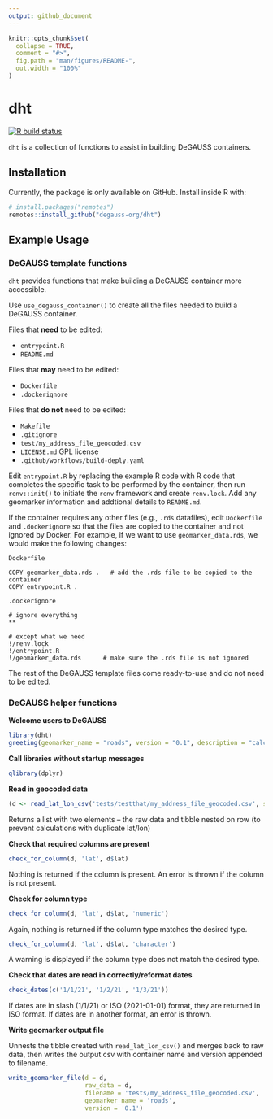 ```yaml
---
output: github_document
---
```


<!-- README.md is generated from README.Rmd. Please edit that file -->

```r
knitr::opts_chunk$set(
  collapse = TRUE,
  comment = "#>",
  fig.path = "man/figures/README-",
  out.width = "100%"
)
```

# dht

<!-- badges: start -->
[![R build status](https://github.com/degauss-org/dht/workflows/R-CMD-check/badge.svg)](https://github.com/degauss-org/dht/actions)
<!-- badges: end -->

`dht` is a collection of functions to assist in building DeGAUSS containers. 

## Installation

Currently, the package is only available on GitHub. Install inside R with:

``` r
# install.packages("remotes")
remotes::install_github("degauss-org/dht")
```

## Example Usage

### DeGAUSS template functions

`dht` provides functions that make building a DeGAUSS container more accessible. 

Use `use_degauss_container()` to create all the files needed to build a DeGAUSS container.

Files that **need** to be edited:

   * `entrypoint.R`
   * `README.md`
  
Files that **may** need to be edited:

   * `Dockerfile`
   * `.dockerignore`
   
Files that **do not** need to be edited:

   * `Makefile`
   * `.gitignore`
   * `test/my_address_file_geocoded.csv`
   * `LICENSE.md` GPL license
   * `.github/workflows/build-deply.yaml`

Edit `entrypoint.R` by replacing the example R code with R code that completes the specific task to be performed by the container, then run `renv::init()` to initiate the `renv` framework and create `renv.lock`. Add any geomarker information and addtional details to `README.md`.

If the container requires any other files (e.g., `.rds` datafiles), edit `Dockerfile` and `.dockerignore` so that the files are copied to the container and not ignored by Docker. For example, if we want to use `geomarker_data.rds`, we would make the following changes:

`Dockerfile`

```
COPY geomarker_data.rds .   # add the .rds file to be copied to the container
COPY entrypoint.R .
```

`.dockerignore`

```
# ignore everything
**

# except what we need
!/renv.lock
!/entrypoint.R
!/geomarker_data.rds      # make sure the .rds file is not ignored
```

The rest of the DeGAUSS template files come ready-to-use and do not need to be edited.
   
### DeGAUSS helper functions

**Welcome users to DeGAUSS**

```r
library(dht)
greeting(geomarker_name = "roads", version = "0.1", description = "calculates proximity and length of nearby major roadways")
```

**Call libraries without startup messages**

```r
qlibrary(dplyr)
```


**Read in geocoded data**

```r
(d <- read_lat_lon_csv('tests/testthat/my_address_file_geocoded.csv', sf = T, project_to_crs = 5072))
```

Returns a list with two elements -- the raw data and tibble nested on row (to prevent calculations with duplicate lat/lon)

**Check that required columns are present**

```r
check_for_column(d, 'lat', d$lat)
```

Nothing is returned if the column is present.
An error is thrown if the column is not present.

**Check for column type**

```r
check_for_column(d, 'lat', d$lat, 'numeric')
```

Again, nothing is returned if the column type matches the desired type.

```r
check_for_column(d, 'lat', d$lat, 'character')
```

A warning is displayed if the column type does not match the desired type.

**Check that dates are read in correctly/reformat dates**

```r
check_dates(c('1/1/21', '1/2/21', '1/3/21'))
```

If dates are in slash (1/1/21) or ISO (2021-01-01) format, they are returned in ISO format. 
If dates are in another format, an error is thrown.

**Write geomarker output file**

Unnests the tibble created with `read_lat_lon_csv()` and merges back to raw data, then writes the output csv with container name and version appended to filename.

```r
write_geomarker_file(d = d, 
                     raw_data = d, 
                     filename = 'tests/my_address_file_geocoded.csv', 
                     geomarker_name = 'roads', 
                     version = '0.1')
```

